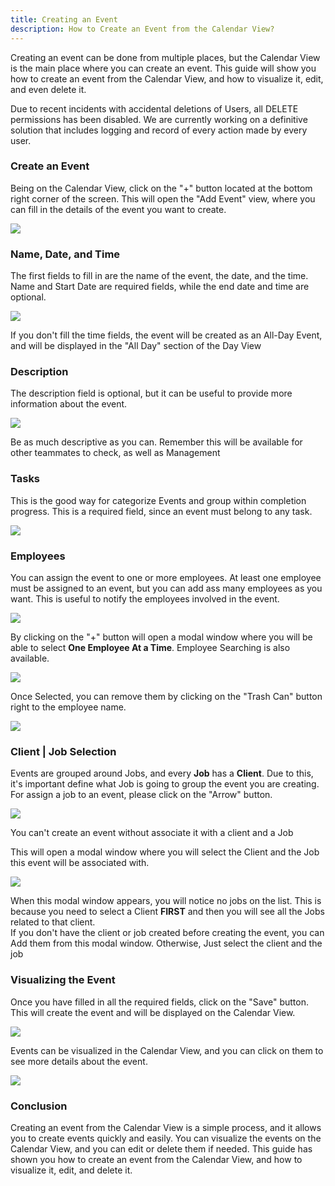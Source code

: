 ```yaml
---
title: Creating an Event
description: How to Create an Event from the Calendar View?
---
```



Creating an event can be done from multiple places, but the Calendar View is the main place where you can create an event. This guide will show you how to create an event from the Calendar View, and how to visualize it, edit, and even delete it.

<Aside type="caution">Due to recent incidents with accidental deletions of Users, all DELETE permissions has been disabled. We are currently working on a definitive solution that includes logging and record of every action made by every user.</Aside>

### Create an Event

Being on the Calendar View, click on the "+" button located at the bottom right corner of the screen. This will open the "Add Event" view, where you can fill in the details of the event you want to create.

![](/calendar/create-event-0.webp)

### Name, Date, and Time

The first fields to fill in are the name of the event, the date, and the time. Name and Start Date are required fields, while the end date and time are optional.

![](/calendar/create-event-1.webp)

<Aside type="note">If you don't fill the time fields, the event will be created as an All-Day Event, and will be displayed in the "All Day" section of the Day View</Aside>

### Description

The description field is optional, but it can be useful to provide more information about the event.

![](/calendar/create-event-2.webp)

<Aside type="tip">Be as much descriptive as you can. Remember this will be available for other teammates to check, as well as Management</Aside>

### Tasks

This is the good way for categorize Events and group within completion progress. This is a required field, since an event must belong to any task.

![](/calendar/create-event-3.webp)

### Employees

You can assign the event to one or more employees. At least one employee must be assigned to an event, but you can add ass many employees as you want. This is useful to notify the employees involved in the event.

![](/calendar/create-event-4.webp)

By clicking on the "+" button will open a modal window where you will be able to select <b>One Employee At a Time</b>. Employee Searching is also available.

![](/calendar/create-event-5.webp)

Once Selected, you can remove them by clicking on the "Trash Can" button right to the employee name.

![](/calendar/create-event-8.webp)

### Client | Job Selection

Events are grouped around Jobs, and every <b>Job</b> has a <b>Client</b>. Due to this, it's important define what Job is going to group the event you are creating. For assign a job to an event, please click on the "Arrow" button.

![](/calendar/create-event-6.webp)

<Aside type="caution">You can't create an event without associate it with a client and a Job</Aside>

This will open a modal window where you will select the Client and the Job this event will be associated with.

![](/calendar/create-event-9.webp)

<Aside type="note">When this modal window appears, you will notice no jobs on the list. This is because you need to select a Client <b>FIRST</b> and then you will see all the Jobs related to that client.</Aside>

<Aside type="tip">If you don't have the client or job created before creating the event, you can Add them from this modal window. Otherwise, Just select the client and the job</Aside>

### Visualizing the Event

Once you have filled in all the required fields, click on the "Save" button. This will create the event and will be displayed on the Calendar View.

![](/calendar/create-event-7.webp)

Events can be visualized in the Calendar View, and you can click on them to see more details about the event.

![](/calendar/create-event-10.webp)

### Conclusion

Creating an event from the Calendar View is a simple process, and it allows you to create events quickly and easily. You can visualize the events on the Calendar View, and you can edit or delete them if needed. This guide has shown you how to create an event from the Calendar View, and how to visualize it, edit, and delete it.
